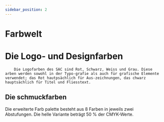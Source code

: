 ```yaml
---
sidebar_position: 2
---
```


# Farbwelt



# Die Logo- und Designfarben
        Die Logofarben des SAC sind Rot, Schwarz, Weiss und Grau. Diese  arben werden sowohl in der Typo-grafie als auch für grafische Elemente verwendet; das Rot hautpsächlich für Aus-zeichnungen, das chwarz hauptsächlich für Titel und Fliesstext.
<addClass className="primaryClores">
    <ColorBoxes pantone= "Red032" cmyk= "0|100|100| 0"  web="#e30613" RGB= "227|6|19"></ColorBoxes>
    <ColorBoxes pantone= "Black" cmyk= "0|0|0| 100"  web="#000000" RGB= "0|0|0" textcolor="#fff"></ColorBoxes>
    <ColorBoxes pantone = "cool Gray 8c" cmyk = "0|0|0|60"  web="#878787" RGB = "135|135|135"></ColorBoxes>
    <ColorBoxes pantone = "Cool gray 4 C" cmyk= "0|0|0|208" web="#d0d0d0" RGB= "208|208|208" ></ColorBoxes>
</addClass>






## Die schmuckfarben
Die erweiterte Farb palette besteht aus 8 Farben in jeweils zwei Abstufungen. Die helle Variante beträgt 50 % der CMYK-Werte.
<addClass className="schmuckfarbencontainer">
    <Schmuckfarben Primary="rgb(255, 195, 0)" primarycmyk="0|25|100|0" secondary ="rgb(255, 255, 150)" secondarycmyk="0|12|50|0" />
    <Schmuckfarben Primary="rgb(150, 195, 30)" primarycmyk="50|0|100|0" secondary ="rgb(207, 255, 155)" secondarycmyk="25|0|50|0" />
    <Schmuckfarben Primary="rgb(0, 128, 67)" primarycmyk="100|25|100|0" secondary ="rgb(144, 185, 147)" secondarycmyk="50|12|50|0" />
    <Schmuckfarben Primary="rgb(0, 160, 227)" primarycmyk="100|0|0|0" secondary ="rgb(131, 208, 245)" secondarycmyk="50|0|0|0" />
    <Schmuckfarben Primary="rgb(22, 65, 148)" primarycmyk="100|80|0|0" secondary ="rgb(128, 153, 255)" secondarycmyk="50|40|0|0" />
    <Schmuckfarben Primary="rgb(130,30,130)" primarycmyk="60|100|0|0" secondary ="rgb(188,144 ,193)" secondarycmyk="30|50|0|0" />
    <Schmuckfarben Primary="rgb(232,48,138)" primarycmyk="0|90|0|0" secondary ="rgb(245,170,205)" secondarycmyk="0|45|0|0"/>
    <Schmuckfarben Primary="rgb(240,125,0)" primarycmyk="0|60|100|0" secondary ="rgb(250,193,138)" secondarycmyk="0|30|50| 0"/>

</addClass>


